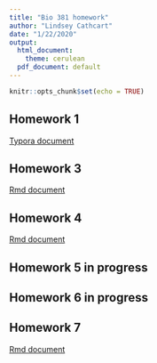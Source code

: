 ```yaml
---
title: "Bio 381 homework"
author: "Lindsey Cathcart"
date: "1/22/2020"
output:
  html_document:
    theme: cerulean
  pdf_document: default
---
```


```r
knitr::opts_chunk$set(echo = TRUE)
```

## Homework 1
[Typora document](typora testing.html)


## Homework 3
[Rmd document](homework-3.html)

## Homework 4
[Rmd document](homework_04.html)

## Homework 5 in progress

## Homework 6 in progress

## Homework 7
[Rmd document](homework7.html)

